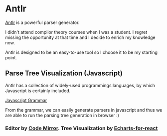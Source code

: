 # Antlr

[Antlr](https://www.antlr.org/) is a powerful parser generator. 

I didn't attend compilor theory courses when I was a student. I regret missing the opportunity at that time and I decide to 
enrich my knowledge now. 

Antlr is designed to be an easy-to-use tool so I choose it to be my starting point.

## Parse Tree Visualization (Javascript)

Antlr has a collection of widely-used programmings languages, by which Javascript is certainly included.

[Javascript Grammar](https://github.com/antlr/grammars-v4/tree/master/javascript/javascript)

From the grammar, we can easily generate parsers in javascript and thus we are able to run the parsing tree generation 
in browser :)

### Editor by [Code Mirror](https://github.com/uiwjs/react-codemirror). Tree Visualization by [Echarts-for-react](https://github.com/hustcc/echarts-for-react)


<EchartsTree />